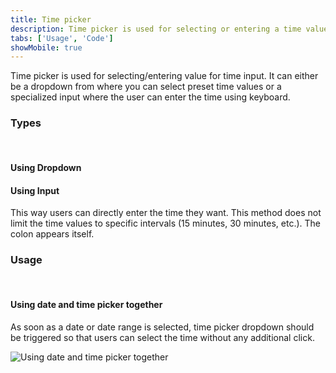 ```yaml
---
title: Time picker
description: Time picker is used for selecting or entering a time value.
tabs: ['Usage', 'Code']
showMobile: true
---
```


Time picker is used for selecting/entering value for time input. It can either be a dropdown from where you can select preset time values or a specialized input where the user can enter the time using keyboard.

### Types

<br/>

#### Using Dropdown

<Preview name='patterns-datepicker-date-and-time-picker--date-and-time-picker'/>

#### Using Input

This way users can directly enter the time they want. This method does not limit the time values to specific intervals (15 minutes, 30 minutes, etc.). The colon appears itself.

<Preview name='components-timepicker-all--all'/>

### Usage

<br/>

#### Using date and time picker together

As soon as a date or date range is selected, time picker dropdown should be triggered so that users can select the time without any additional click.

![Using date and time picker together](./images/timepicker-1.png)

<br/>
<br/>
